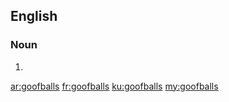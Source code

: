 ==English==

===Noun===
{{head|en|plural}}

# {{plural of|goofball|lang=en|nocat=1}}

[[ar:goofballs]]
[[fr:goofballs]]
[[ku:goofballs]]
[[my:goofballs]]